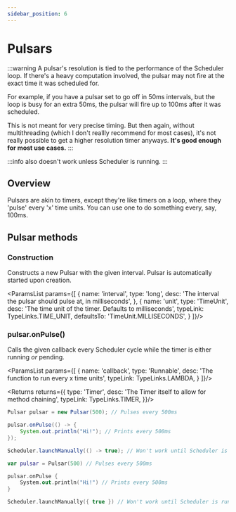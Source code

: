```yaml
---
sidebar_position: 6
---
```



# Pulsars

:::warning
A pulsar's resolution is tied to the performance of the Scheduler loop. If there's a heavy
computation involved, the pulsar may not fire at the exact time it was scheduled for.

For example, if you have a pulsar set to go off in 50ms intervals, but the loop is busy for an extra
50ms, the pulsar will fire up to 100ms after it was scheduled.

This is not meant for very precise timing. But then again, without multithreading (which I don't
reallly recommend for most cases), it's not really possible to get a higher resolution timer
anyways. **It's good enough for most use cases.**
:::

:::info
also doesn't work unless Scheduler is running.
:::

## Overview

Pulsars are akin to timers, except they're like timers on a loop, where they 'pulse' every 'x' time
units. You can use one to do something every, say, 100ms.

## Pulsar methods

### Construction

Constructs a new Pulsar with the given interval. Pulsar is automatically started upon creation.

<ParamsList params={[
  {
    name: 'interval',
    type: 'long',
    desc: 'The interval the pulsar should pulse at, in milliseconds',
  },
  {
    name: 'unit',
    type: 'TimeUnit',
    desc: 'The time unit of the timer. Defaults to milliseconds',
    typeLink: TypeLinks.TIME_UNIT,
    defaultsTo: 'TimeUnit.MILLISECONDS',
  }
]}/>

### pulsar.onPulse()

Calls the given callback every Scheduler cycle while the timer is either running *or* pending.

<ParamsList params={[
  {
    name: 'callback',
    type: 'Runnable',
    desc: 'The function to run every x time units',
    typeLink: TypeLinks.LAMBDA,
  }
]}/>

<Returns returns={{
  type: 'Timer',
  desc: 'The Timer itself to allow for method chaining',
  typeLink: TypeLinks.TIMER,
}}/>

<Tabs groupId="programming-language">
<TabItem value="java" label="Java">

  ```java
  Pulsar pulsar = new Pulsar(500); // Pulses every 500ms

  pulsar.onPulse(() -> {
      System.out.println("Hi!"); // Prints every 500ms
  });

  Scheduler.launchManually(() -> true); // Won't work until Scheduler is running
  ```

</TabItem>
<TabItem value="kt" label="Kotlin">

  ```kotlin
  var pulsar = Pulsar(500) // Pulses every 500ms

  pulsar.onPulse {
      System.out.println("Hi!") // Prints every 500ms
  }

  Scheduler.launchManually({ true }) // Won't work until Scheduler is running
  ```

</TabItem>
</Tabs>
